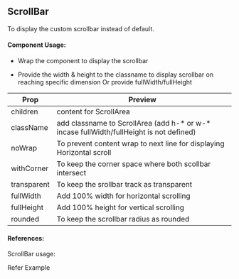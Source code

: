 
<Meta title="UI-Kit/ScrollBar/Overview" />

## **ScrollBar**

To display the custom scrollbar instead of default.

#### **Component Usage**:

- Wrap the component to display the scrollbar

- Provide the width & height to the classname to display scrollbar on reaching specific dimension Or provide fullWidth/fullHeight 

| Prop        | Preview                                                                                 |
| ----------- | --------------------------------------------------------------------------------------- |
| children    | content for ScrollArea                                                                  |
| className   | add classname to ScrollArea (add h-* or w-* incase fullWidth/fullHeight is not defined) |
| noWrap      | To prevent content wrap to next line for displaying Horizontal scroll                   |
| withCorner  | To keep the corner space where both scollbar intersect                                  |
| transparent | To keep the srollbar track as transparent                                               |
| fullWidth   | Add 100% width for horizontal scrolling                                                 |
| fullHeight  | Add 100% height for vertical scrolling                                                  |
| rounded     | To keep the scrollbar radius as rounded                                                 |

#### **References**:

ScrollBar usage:

<LinkTo kind="/story/ui-kit-scrollbar--demo" className="!text-primaryColor">
  Refer Example
</LinkTo>
